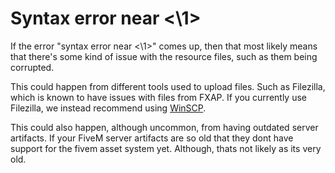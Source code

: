 # Syntax error near \<\\1\>

If the error \"syntax error near \<\\1\>\" comes up, then that most likely means that there's some kind of issue with the resource files, such as them being corrupted.

This could happen from different tools used to upload files. Such as Filezilla, which is known to have issues with files from FXAP. If you currently use Filezilla, we instead recommend using [WinSCP](https://winscp.net/eng/download.php).

This could also happen, although uncommon, from having outdated server artifacts. If your FiveM server artifacts are so old that they dont have support for the fivem asset system yet. Although, thats not likely as its very old.
